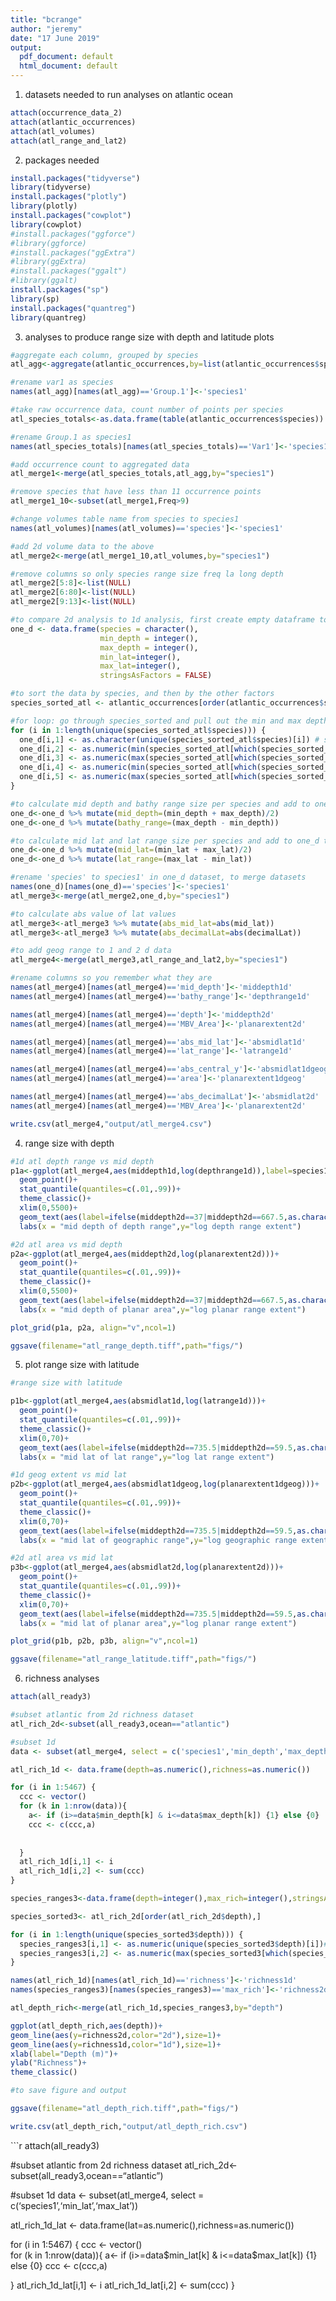 ```yaml
---
title: "bcrange"
author: "jeremy"
date: "17 June 2019"
output:
  pdf_document: default
  html_document: default
---
```


1. datasets needed to run analyses on atlantic ocean

```r
attach(occurrence_data_2)
attach(atlantic_occurrences)
attach(atl_volumes)
attach(atl_range_and_lat2)
```

2. packages needed

```r
install.packages("tidyverse")
library(tidyverse)
install.packages("plotly")
library(plotly)
install.packages("cowplot")
library(cowplot)
#install.packages("ggforce")
#library(ggforce)
#install.packages("ggExtra")
#library(ggExtra)
#install.packages("ggalt")
#library(ggalt)
install.packages("sp")
library(sp)
install.packages("quantreg")
library(quantreg)
```

3. analyses to produce range size with depth and latitude plots

```r
#aggregate each column, grouped by species
atl_agg<-aggregate(atlantic_occurrences,by=list(atlantic_occurrences$species),FUN=median)

#rename var1 as species
names(atl_agg)[names(atl_agg)=='Group.1']<-'species1'

#take raw occurrence data, count number of points per species
atl_species_totals<-as.data.frame(table(atlantic_occurrences$species))

#rename Group.1 as species1
names(atl_species_totals)[names(atl_species_totals)=='Var1']<-'species1'

#add occurrence count to aggregated data
atl_merge1<-merge(atl_species_totals,atl_agg,by="species1")

#remove species that have less than 11 occurrence points
atl_merge1_10<-subset(atl_merge1,Freq>9)

#change volumes table name from species to species1
names(atl_volumes)[names(atl_volumes)=='species']<-'species1'

#add 2d volume data to the above
atl_merge2<-merge(atl_merge1_10,atl_volumes,by="species1")

#remove columns so only species range size freq la long depth
atl_merge2[5:8]<-list(NULL)
atl_merge2[6:80]<-list(NULL)
atl_merge2[9:13]<-list(NULL)

#to compare 2d analysis to 1d analysis, first create empty dataframe to insert min and max range of depth, lat, and long per species
one_d <- data.frame(species = character(), 
                    min_depth = integer(), 
                    max_depth = integer(),
                    min_lat=integer(),
                    max_lat=integer(),
                    stringsAsFactors = FALSE)

#to sort the data by species, and then by the other factors
species_sorted_atl <- atlantic_occurrences[order(atlantic_occurrences$species, atlantic_occurrences$depth, atlantic_occurrences$decimalLat),]

#for loop: go through species_sorted and pull out the min and max depth, lat, to create the 1d ranges 
for (i in 1:length(unique(species_sorted_atl$species))) {
  one_d[i,1] <- as.character(unique(species_sorted_atl$species)[i]) # species name
  one_d[i,2] <- as.numeric(min(species_sorted_atl[which(species_sorted_atl$species == one_d[i,1]),]$depth)) #min depth
  one_d[i,3] <- as.numeric(max(species_sorted_atl[which(species_sorted_atl$species == one_d[i,1]),]$depth)) #max depth
  one_d[i,4] <- as.numeric(min(species_sorted_atl[which(species_sorted_atl$species == one_d[i,1]),]$decimalLat)) #min lat
  one_d[i,5] <- as.numeric(max(species_sorted_atl[which(species_sorted_atl$species == one_d[i,1]),]$decimalLat)) #max lat
}

#to calculate mid depth and bathy range size per species and add to one_d table
one_d<-one_d %>% mutate(mid_depth=(min_depth + max_depth)/2)
one_d<-one_d %>% mutate(bathy_range=(max_depth - min_depth))

#to calculate mid lat and lat range size per species and add to one_d table
one_d<-one_d %>% mutate(mid_lat=(min_lat + max_lat)/2)
one_d<-one_d %>% mutate(lat_range=(max_lat - min_lat))

#rename 'species' to species1' in one_d dataset, to merge datasets
names(one_d)[names(one_d)=='species']<-'species1'
atl_merge3<-merge(atl_merge2,one_d,by="species1")

#to calculate abs value of lat values
atl_merge3<-atl_merge3 %>% mutate(abs_mid_lat=abs(mid_lat))
atl_merge3<-atl_merge3 %>% mutate(abs_decimalLat=abs(decimalLat))

#to add geog range to 1 and 2 d data
atl_merge4<-merge(atl_merge3,atl_range_and_lat2,by="species1")

#rename columns so you remember what they are
names(atl_merge4)[names(atl_merge4)=='mid_depth']<-'middepth1d'
names(atl_merge4)[names(atl_merge4)=='bathy_range']<-'depthrange1d'

names(atl_merge4)[names(atl_merge4)=='depth']<-'middepth2d'
names(atl_merge4)[names(atl_merge4)=='MBV_Area']<-'planarextent2d'

names(atl_merge4)[names(atl_merge4)=='abs_mid_lat']<-'absmidlat1d'
names(atl_merge4)[names(atl_merge4)=='lat_range']<-'latrange1d'

names(atl_merge4)[names(atl_merge4)=='abs_central_y']<-'absmidlat1dgeog'
names(atl_merge4)[names(atl_merge4)=='area']<-'planarextent1dgeog'

names(atl_merge4)[names(atl_merge4)=='abs_decimalLat']<-'absmidlat2d'
names(atl_merge4)[names(atl_merge4)=='MBV_Area']<-'planarextent2d'

write.csv(atl_merge4,"output/atl_merge4.csv")

```

4. range size with depth

```r

#1d atl depth range vs mid depth
p1a<-ggplot(atl_merge4,aes(middepth1d,log(depthrange1d)),label=species1)+
  geom_point()+
  stat_quantile(quantiles=c(.01,.99))+
  theme_classic()+
  xlim(0,5500)+
  geom_text(aes(label=ifelse(middepth2d==37|middepth2d==667.5,as.character(species1),'')),hjust=0,vjust=0)+
  labs(x = "mid depth of depth range",y="log depth range extent")

#2d atl area vs mid depth
p2a<-ggplot(atl_merge4,aes(middepth2d,log(planarextent2d)))+
  geom_point()+
  stat_quantile(quantiles=c(.01,.99))+
  theme_classic()+
  xlim(0,5500)+
  geom_text(aes(label=ifelse(middepth2d==37|middepth2d==667.5,as.character(species1),'')),hjust=0,vjust=0)+
  labs(x = "mid depth of planar area",y="log planar range extent")

plot_grid(p1a, p2a, align="v",ncol=1)

ggsave(filename="atl_range_depth.tiff",path="figs/")

```

5. plot range size with latitude

```r
#range size with latitude

p1b<-ggplot(atl_merge4,aes(absmidlat1d,log(latrange1d)))+
  geom_point()+
  stat_quantile(quantiles=c(.01,.99))+
  theme_classic()+
  xlim(0,70)+
  geom_text(aes(label=ifelse(middepth2d==735.5|middepth2d==59.5,as.character(species1),'')),hjust=0,vjust=0)+
  labs(x = "mid lat of lat range",y="log lat range extent")

#1d geog extent vs mid lat
p2b<-ggplot(atl_merge4,aes(absmidlat1dgeog,log(planarextent1dgeog)))+
  geom_point()+
  stat_quantile(quantiles=c(.01,.99))+
  theme_classic()+
  xlim(0,70)+
  geom_text(aes(label=ifelse(middepth2d==735.5|middepth2d==59.5,as.character(species1),'')),hjust=0,vjust=0)+
  labs(x = "mid lat of geographic range",y="log geographic range extent")

#2d atl area vs mid lat
p3b<-ggplot(atl_merge4,aes(absmidlat2d,log(planarextent2d)))+
  geom_point()+
  stat_quantile(quantiles=c(.01,.99))+
  theme_classic()+
  xlim(0,70)+
  geom_text(aes(label=ifelse(middepth2d==735.5|middepth2d==59.5,as.character(species1),'')),hjust=0,vjust=0)+
  labs(x = "mid lat of planar area",y="log planar range extent")

plot_grid(p1b, p2b, p3b, align="v",ncol=1)

ggsave(filename="atl_range_latitude.tiff",path="figs/")
```

6. richness analyses


```r
attach(all_ready3)

#subset atlantic from 2d richness dataset
atl_rich_2d<-subset(all_ready3,ocean=="atlantic")

#subset 1d 
data <- subset(atl_merge4, select = c('species1','min_depth','max_depth'))

atl_rich_1d <- data.frame(depth=as.numeric(),richness=as.numeric())

for (i in 1:5467) {
  ccc <- vector()  
  for (k in 1:nrow(data)){
    a<- if (i>=data$min_depth[k] & i<=data$max_depth[k]) {1} else {0}
    ccc <- c(ccc,a)
    
    
  }
  atl_rich_1d[i,1] <- i
  atl_rich_1d[i,2] <- sum(ccc)
}

species_ranges3<-data.frame(depth=integer(),max_rich=integer(),stringsAsFactors = F)

species_sorted3<- atl_rich_2d[order(atl_rich_2d$depth),]

for (i in 1:length(unique(species_sorted3$depth))) {
  species_ranges3[i,1] <- as.numeric(unique(species_sorted3$depth)[i])#depth value
  species_ranges3[i,2] <- as.numeric(max(species_sorted3[which(species_sorted3$depth == species_ranges3[i,1]),]$richness))
}

names(atl_rich_1d)[names(atl_rich_1d)=='richness']<-'richness1d'
names(species_ranges3)[names(species_ranges3)=='max_rich']<-'richness2d'

atl_depth_rich<-merge(atl_rich_1d,species_ranges3,by="depth")

ggplot(atl_depth_rich,aes(depth))+
geom_line(aes(y=richness2d,color="2d"),size=1)+ 
geom_line(aes(y=richness1d,color="1d"),size=1)+
xlab(label="Depth (m)")+
ylab("Richness")+
theme_classic()

#to save figure and output

ggsave(filename="atl_depth_rich.tiff",path="figs/")

write.csv(atl_depth_rich,"output/atl_depth_rich.csv")

```


```r

attach(all_ready3)

#subset atlantic from 2d richness dataset
atl_rich_2d<-subset(all_ready3,ocean=="atlantic")

#subset 1d 
data <- subset(atl_merge4, select = c('species1','min_lat','max_lat'))

atl_rich_1d_lat <- data.frame(lat=as.numeric(),richness=as.numeric())

for (i in 1:5467) {
  ccc <- vector()  
  for (k in 1:nrow(data)){
    a<- if (i>=data$min_lat[k] & i<=data$max_lat[k]) {1} else {0}
    ccc <- c(ccc,a)
    
    
  }
  atl_rich_1d_lat[i,1] <- i
  atl_rich_1d_lat[i,2] <- sum(ccc)
}